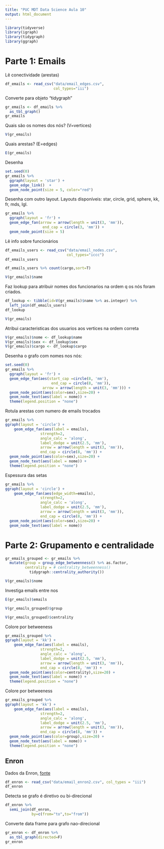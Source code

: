 ```yaml
---
title: "PUC MDT Data Science Aula 10"
output: html_document
---
```


```r
library(tidyverse)
library(igraph)
library(tidygraph)
library(ggraph)
```

# Parte 1: Emails

Lê conectividade (arestas)

```r
df_emails <- read_csv("data/email_edges.csv",
                      col_types="iii")
```

Converte para objeto "tidygraph"

```r
gr_emails <- df_emails %>%
  as_tbl_graph()
gr_emails
```


Quais são os nomes dos nós? (V=vertices)

```r
V(gr_emails)
```


Quais arestas? (E=edges)

```r
E(gr_emails)
```

Desenha

```r
set.seed(0)
gr_emails %>% 
  ggraph(layout = 'star') + 
  geom_edge_link()  +
  geom_node_point(size = 5, color="red")
```

Desenha com outro layout. Layouts disponíveis: star, circle, grid, sphere, kk, fr, mds, lgl.

```r
gr_emails %>% 
  ggraph(layout = 'fr') + 
  geom_edge_fan(arrow = arrow(length = unit(3, 'mm')), 
                 end_cap = circle(3, 'mm')) + 
  geom_node_point(size = 5)
```

Lê info sobre funcionários

```r
df_emails_users <- read_csv("data/email_nodes.csv",
                            col_types="iccc")
df_emails_users
```

```r
df_emails_users %>% count(cargo,sort=T)
```


```r
V(gr_emails)$name
```

Faz lookup para atribuir nomes dos funcionarios na ordem q os nós foram criados.

```r
df_lookup <- tibble(id=V(gr_emails)$name %>% as.integer) %>%
  left_join(df_emails_users)
df_lookup
```


```r
V(gr_emails)
```

Atribui caracteristicas dos usuarios aos vertices na ordem correta

```r
V(gr_emails)$nome <- df_lookup$name
V(gr_emails)$sex <- df_lookup$sex
V(gr_emails)$cargo <- df_lookup$cargo
```

Desenha o grafo com nomes nos nós:

```r
set.seed(0)
gr_emails %>%
  ggraph(layout = 'fr') + 
  geom_edge_fan(aes(start_cap =circle(8, 'mm'),
                     end_cap = circle(8, 'mm')), 
                 arrow = arrow(length = unit(3, 'mm'))) +
  geom_node_point(aes(color=sex),size=20) +
  geom_node_text(aes(label = nome)) +
  theme(legend.position = "none")
```

Rotula arestas com numero de emails trocados

```r
gr_emails %>%
ggraph(layout = 'circle') + 
    geom_edge_fan(aes(label = emails), 
                strength=2,
                angle_calc = 'along',
                label_dodge = unit(2.5, 'mm'),
                arrow = arrow(length = unit(3, 'mm')), 
                end_cap = circle(8, 'mm')) + 
  geom_node_point(aes(color=sex),size=20) +
  geom_node_text(aes(label = nome)) +
  theme(legend.position = "none")
```

Espessura das setas

```r
gr_emails %>%
ggraph(layout = 'circle') + 
    geom_edge_fan(aes(edge_width=emails), 
                strength=2,
                angle_calc = 'along',
                label_dodge = unit(2.5, 'mm'),
                arrow = arrow(length = unit(3, 'mm')), 
                end_cap = circle(8, 'mm')) + 
  geom_node_point(aes(color=sex),size=20) +
  geom_node_text(aes(label = nome))
```

# Parte 2: Grupamento e centralidade

```r
gr_emails_grouped <- gr_emails %>%
  mutate(group = group_edge_betweenness() %>% as.factor,
         centrality = # centrality_betweenness()
           tidygraph::centrality_authority())
```

```r
V(gr_emails)$nome
```

Investiga emails entre nos

```r
E(gr_emails)$emails
```


```r
V(gr_emails_grouped)$group
```

```r
V(gr_emails_grouped)$centrality
```

Colore por betweeness

```r
gr_emails_grouped %>%
ggraph(layout = 'kk') + 
    geom_edge_fan(aes(label = emails), 
                strength=2,
                angle_calc = 'along',
                label_dodge = unit(2.5, 'mm'),
                arrow = arrow(length = unit(3, 'mm')), 
                end_cap = circle(8, 'mm')) + 
  geom_node_point(aes(color=centrality),size=20) +
  geom_node_text(aes(label = nome)) +
  theme(legend.position = "none")
```

Colore por betweeness

```r
gr_emails_grouped %>%
ggraph(layout = 'kk') + 
    geom_edge_fan(aes(label = emails), 
                strength=2,
                angle_calc = 'along',
                label_dodge = unit(2.5, 'mm'),
                arrow = arrow(length = unit(3, 'mm')), 
                end_cap = circle(8, 'mm')) + 
  geom_node_point(aes(color=group),size=20) +
  geom_node_text(aes(label = nome)) +
  theme(legend.position = "none")
```



## Enron

Dados da Enron, [fonte](http://networkrepository.com/email.php)

```r
df_enron <- read_csv("data/email_enron2.csv", col_types = "iii")
df_enron
```

Detecta se grafo é diretivo ou bi-direcional

```r
df_enron %>%
  semi_join(df_enron,
            by=c(from="to",to="from"))
```

Converte data frame para grafo nao-direcional

```r
gr_enron <- df_enron %>%
  as_tbl_graph(directed=F)
gr_enron
```








